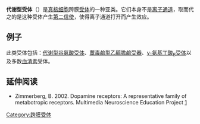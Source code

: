 {{multiple issues|
{{expand|time=2016-09-02T03:51:22+00:00}}
{{expert|time=2016-09-02T03:51:22+00:00}}
{{no footnotes|time=2016-09-02T03:51:22+00:00}}
}}
'''代谢型受体'''（{{lang-en|Metabotropic receptor}}）是[[真核细胞|真核细胞]]跨膜[[受体蛋白|受体]]的一种亚类。它们本身不是[[离子通道|离子通道]]，取而代之的是这种受体产生[[第二信使|第二信使]]，使得离子通道打开而产生效应。
==例子==
此类受体包括：[[代谢型谷氨酸受体|代谢型谷氨酸受体]]、[[蕈毒鹼型乙醯膽鹼受器|蕈毒鹼型乙醯膽鹼受器]]、[[γ-氨基丁酸B受体|γ-氨基丁酸<sub>B</sub>受体]]以及多数[[血清素|血清素]]受体。

== 延伸阅读 ==
{{refbegin}}
* Zimmerberg, B.  2002.  Dopamine receptors: A representative family of metabotropic receptors. Multimedia Neuroscience Education Project [http://www.williams.edu/imput/IIIB1.html]{{Wayback|url=http://www.williams.edu/imput/IIIB1.html |date=20100325152114 }}
{{refend}}


{{G蛋白偶联受体}}
[[Category:跨膜受体|Category:跨膜受体]]